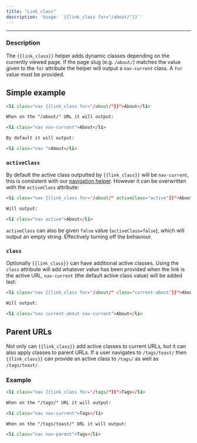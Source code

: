 ```yaml
---
title: "Link_class"
description: 'Usage: `{{link_class for="/about/"}}`'
---
```


***

### Description

The `{{link_class}}` helper adds dynamic classes depending on the currently viewed page. If the page slug (e.g. `/about/`) matches the value given to the `for` attribute the helper will output a `nav-current` class. A `for` value must be provided.

## Simple example

```html
<li class="nav {{link_class for="/about/"}}">About</li>

When on the "/about/" URL it will output:

<li class="nav nav-current">About</li>

By default it will output:

<li class="nav ">About</li>
```

### `activeClass`

By default the active class outputted by `{{link_class}}` will be `nav-current`, this is consistent with our [navigation helper](/themes/helpers/data/navigation/). However it can be overwritten with the `activeClass` attribute:

```html
<li class="nav {{link_class for="/about/" activeClass="active"}}">About</li>

Will output:

<li class="nav active">About</li>
```

`activeClass` can also be given `false` value (`activeClass=false`), which will output an empty string. Effectively turning off the behaviour.

### `class`

Optionally `{{link_class}}` can have additional active classes. Using the `class` attribute will add whatever value has been provided when the link is the active URL, `nav-current` (the default active class value) will be added last:

```html
<li class="nav {{link_class for="/about/" class="current-about"}}">About</li>

Will output:

<li class="nav current-about nav-current">About</li>
```

## Parent URLs

Not only can `{{link_class}}` add active classes to current URLs, but it can also apply classes to parent URLs. If a user navigates to `/tags/toast/` then `{{link_class}}` can provide an active class to `/tags/` as well as `/tags/toast/`.

### Example

```html
<li class="nav {{link_class for="/tags/"}}">Tags</li>

When on the "/tags/" URL it will output:

<li class="nav nav-current">Tags</li>

When on the "/tags/toast/" URL it will output:

<li class="nav nav-parent">Tags</li>
```